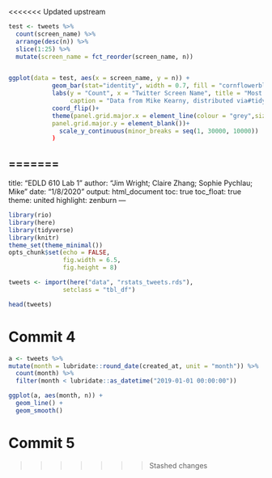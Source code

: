 <<<<<<< Updated upstream


```{r commit 3}

test <- tweets %>% 
  count(screen_name) %>%
  arrange(desc(n)) %>%
  slice(1:25) %>%
  mutate(screen_name = fct_reorder(screen_name, n))


ggplot(data = test, aes(x = screen_name, y = n)) +
            geom_bar(stat="identity", width = 0.7, fill = "cornflowerblue") +
            labs(y = "Count", x = "Twitter Screen Name", title = "Most prolific #rstats tweeters", subtitle = "Top 25 screen names displayed",
                 caption = "Data from Mike Kearny, distributed via#tidytuesday") +
            coord_flip()+ 
            theme(panel.grid.major.x = element_line(colour = "grey",size=0.5),
            panel.grid.major.y = element_blank())+
              scale_y_continuous(minor_breaks = seq(1, 30000, 10000))  
            )

```
=======
---
title: "EDLD 610 Lab 1"
author: "Jim Wright; Claire Zhang; Sophie Pychlau; Mike"
date: "1/8/2020"
output: html_document
toc: true
toc_float: true
theme: united 
highlight: zenburn 
---

```r
library(rio)
library(here)
library(tidyverse)
library(knitr)
theme_set(theme_minimal())
opts_chunk$set(echo = FALSE,
               fig.width = 6.5,
               fig.height = 8)
```

```r
tweets <- import(here("data", "rstats_tweets.rds"),
               setclass = "tbl_df") 

head(tweets)


```


# Commit 4
```r

a <- tweets %>%
mutate(month = lubridate::round_date(created_at, unit = "month")) %>% 
  count(month) %>% 
  filter(month < lubridate::as_datetime("2019-01-01 00:00:00"))

ggplot(a, aes(month, n)) +
  geom_line() +
  geom_smooth()
```


# Commit 5
>>>>>>> Stashed changes
